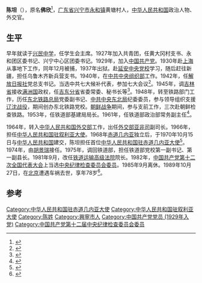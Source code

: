 '''陈坦'''（{{bd|1911年||1989年|10月27日}}），原名'''佛欣'''<ref>{{Cite book|title=广东省兴宁市陈氏族谱 总谱|last=兴宁市陈氏族谱编修董事会，兴宁市陈氏族谱编修委员会编|first=|publisher=兴宁市陈氏族谱编修董事会|year=1997.06|isbn=|location=|pages=144}}</ref>，[[广东省|广东省]][[兴宁市|兴宁市]][[永和镇|永和镇]]黄塘村人，[[中华人民共和国|中华人民共和国]]政治人物、外交官。

== 生平 ==
早年就读于[[兴民中学|兴民中学]]，任学生会主席。1927年加入共青团，任黄大冈村支书、永和团区委书记、兴宁中心区团委书记。1929年，加入[[中国共产党|中国共产党]]。1930年赴[[上海|上海]]从事地下工作，同年12月被捕，1937年出狱。赴[[延安中央党校|延安中央党校]]学习，随后赶往新疆，担任乌鲁木齐新兵营支书。1940年，在[[中共中央组织部|中共中央组织部]]工作。1942年，任[[解放日报社|解放日报社]]党总支书记。当选中共七大候补代表，参加七大会议<ref>{{Cite book|title=兴宁县志|last=兴宁县地方志编修委员会编|first=|publisher=广州：[[广东人民出版社|广东人民出版社]]|year=1992.04|isbn=7-218-00848-8|location=|pages=905-906}}</ref>。1945年，调[[吉林省|吉林省]]接收[[满洲国|满洲国]]政权，任[[吉东分省|吉东分省]]省委常委、秘书长等<ref>{{Cite book|title=宝地兴宁|last=兴宁市地方志办公室编|first=|publisher=兴宁市地方志办公室编|year=2014|isbn=|location=|pages=92}}</ref>。1948年，转至铁路部门工作，历任[[东北铁路总局|东北铁路总局]]党委副书记、[[中共中央东北局|中共中央东北局]]纪委委员，参与领导组织支援[[辽沈战役|辽沈战役]]，期间创办东北铁路党校。[[朝鲜战争|朝鲜战争]]期间，参与支前工作，三次赴朝鲜检查铁路。1953年，任铁道部基建局局长。1961年，任铁道部政治部常务副主任<ref>{{Cite book|title=世界法学名人词典|last=唐荣智主编|first=|publisher=上海：[[立信会计出版社|立信会计出版社]]|year=2002.06|isbn=7-5429-0808-1|location=|pages=806}}</ref>。

1964年，转入[[中华人民共和国外交部|中华人民共和国外交部]]工作，出任[[外交部亚洲司|外交部亚非司]]副司长。1966年，担任[[中国驻叙利亚大使列表|中华人民共和国驻叙利亚大使]]。1968年[[赤道几内亚|赤道几内亚]]独立后，于1970年10月15日与[[中华人民共和国|中华人民共和国]]建交，陈坦担任首位[[中国驻赤道几内亚大使列表|中华人民共和国驻赤道几内亚大使]]<ref>{{cite web|author=中华人民共和国外交部|title=中国驻赤道几内亚共和国历任大使|url=http://www.mfa.gov.cn/chn/pds/ziliao/wjrw/2167/2170/t9181.htm|publisher=中华人民共和国外交部|accessdate=2012-03-03}}</ref>。1974年，由[[胡景瑞|胡景瑞]]接任。1975年，调回铁道部，担任铁道部党校第一副书记、第一副县长。1981年9月，改任[[铁道运输高级法院|铁道运输高级法院]]院长。1982年，[[中国共产党第十二次全国代表大会|中国共产党第十二次全国代表大会]]上当选[[中国共产党中央纪律检查委员会|中央纪律检查委员会委员]]。1985年9月离休。1989年10月27日，在[[北京|北京]]遭遇车祸去世，享年78岁<ref>{{Cite book|title=兴宁知名人物|last=陈作新编著|first=|publisher=兴宁市文学艺术界联合会|year=2008.06|isbn=|location=|pages=339-340}}</ref>。

== 参考 ==
{{reflist}}
{{start box}}
{{s-dip}}
{{succession box|[[徐以新|徐以新]]|[[秦加林|秦加林]]|[[中国驻叙利亚大使列表|中华人民共和国驻叙利亚大使]]|1966年4月-1967年4月}}
{{succession box|首任|[[胡景瑞|胡景瑞]]|[[中国驻赤道几内亚大使列表|中华人民共和国驻赤道几内亚大使]]|1971年2月-1974年5月}}
{{end box}}
[[Category:中华人民共和国驻赤道几内亚大使|Category:中华人民共和国驻赤道几内亚大使]]
[[Category:中华人民共和国驻叙利亚大使|Category:中华人民共和国驻叙利亚大使]]
[[Category:陈姓|Category:陈姓]]
[[Category:興寧市人|Category:興寧市人]]
[[Category:中国共产党党员_(1929年入党)|Category:中国共产党党员 (1929年入党)]]
[[Category:中国共产党第十二届中央纪律检查委员会委员|Category:中国共产党第十二届中央纪律检查委员会委员]]